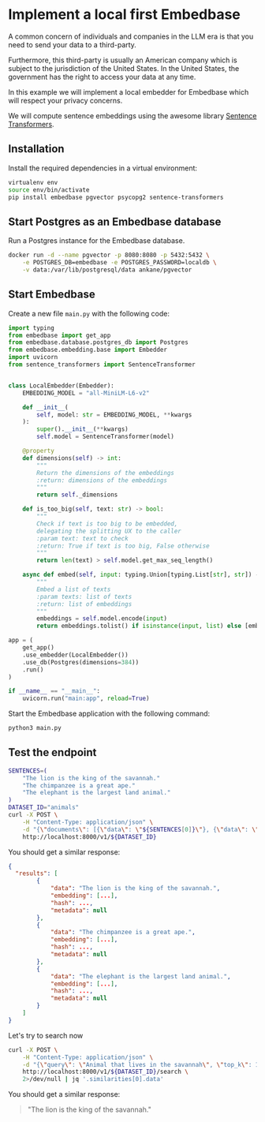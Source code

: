 # Implement a local first Embedbase

A common concern of individuals and companies in the LLM era
is that you need to send your data to a third-party.

Furthermore, this third-party is usually an American company which
is subject to the jurisdiction of the United States.
In the United States, the government has the right to access your data
at any time.

In this example we will implement a local embedder for Embedbase which
will respect your privacy concerns.

We will compute sentence embeddings using the awesome library
[Sentence Transformers](https://www.sbert.net/).

## Installation

Install the required dependencies in a virtual environment:

```bash
virtualenv env
source env/bin/activate
pip install embedbase pgvector psycopg2 sentence-transformers
```

## Start Postgres as an Embedbase database

Run a Postgres instance for the Embedbase database.

```bash
docker run -d --name pgvector -p 8080:8080 -p 5432:5432 \
    -e POSTGRES_DB=embedbase -e POSTGRES_PASSWORD=localdb \
    -v data:/var/lib/postgresql/data ankane/pgvector
```

## Start Embedbase

Create a new file `main.py` with the following code:

```python filename="main.py"
import typing
from embedbase import get_app
from embedbase.database.postgres_db import Postgres
from embedbase.embedding.base import Embedder
import uvicorn
from sentence_transformers import SentenceTransformer


class LocalEmbedder(Embedder):
    EMBEDDING_MODEL = "all-MiniLM-L6-v2"

    def __init__(
        self, model: str = EMBEDDING_MODEL, **kwargs
    ):
        super().__init__(**kwargs)
        self.model = SentenceTransformer(model)

    @property
    def dimensions(self) -> int:
        """
        Return the dimensions of the embeddings
        :return: dimensions of the embeddings
        """
        return self._dimensions

    def is_too_big(self, text: str) -> bool:
        """
        Check if text is too big to be embedded,
        delegating the splitting UX to the caller
        :param text: text to check
        :return: True if text is too big, False otherwise
        """
        return len(text) > self.model.get_max_seq_length()

    async def embed(self, input: typing.Union[typing.List[str], str]) -> typing.List[typing.List[float]]:
        """
        Embed a list of texts
        :param texts: list of texts
        :return: list of embeddings
        """
        embeddings = self.model.encode(input)
        return embeddings.tolist() if isinstance(input, list) else [embeddings.tolist()]

app = (
    get_app()
    .use_embedder(LocalEmbedder())
    .use_db(Postgres(dimensions=384))
    .run()
)

if __name__ == "__main__":
    uvicorn.run("main:app", reload=True)
```

Start the Embedbase application with the following command:

```bash
python3 main.py
```

## Test the endpoint

```bash
SENTENCES=(
    "The lion is the king of the savannah."
    "The chimpanzee is a great ape."
    "The elephant is the largest land animal."
)
DATASET_ID="animals"
curl -X POST \
    -H "Content-Type: application/json" \
    -d "{\"documents\": [{\"data\": \"${SENTENCES[0]}\"}, {\"data\": \"${SENTENCES[1]}\"}, {\"data\": \"${SENTENCES[2]}\"}]}" \
    http://localhost:8000/v1/${DATASET_ID}
```

You should get a similar response:

```json
{
  "results": [
        {
            "data": "The lion is the king of the savannah.",
            "embedding": [...],
            "hash": ...,
            "metadata": null
        },
        {
            "data": "The chimpanzee is a great ape.",
            "embedding": [...],
            "hash": ...,
            "metadata": null
        },
        {
            "data": "The elephant is the largest land animal.",
            "embedding": [...],
            "hash": ...,
            "metadata": null
        }
    ]
}
```

Let's try to search now

```bash
curl -X POST \
    -H "Content-Type: application/json" \
    -d "{\"query\": \"Animal that lives in the savannah\", \"top_k\": 1}" \
    http://localhost:8000/v1/${DATASET_ID}/search \
    2>/dev/null | jq '.similarities[0].data'
```

You should get a similar response:

>"The lion is the king of the savannah."

